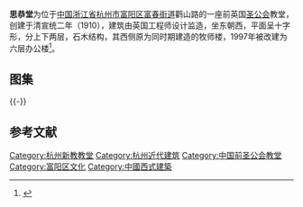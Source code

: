 {{文物保护单位
| 级别 = 区级
| 省名 = 浙江省
| 市/县名 = 杭州市
| 名称 = 思恭堂
| 图片 = [[File:Sigong_Church_08_2015-05.JPG|220px]]<br><small>思恭堂，2015年5月</small>
| 编号 = 5-增补-110
| 分类 = 不详
| 时代 = 民国
| 所在 = 富阳区富春街道鹳山社区
| 登录 = 2019年3月
}} 
'''思恭堂'''为位于[[中国|中国]][[浙江省|浙江省]][[杭州市|杭州市]][[富阳区|富阳区]][[富春街道|富春街道]]鹳山路的一座前英国[[圣公会|圣公会]]教堂，创建于清宣统二年（1910），建筑由英国工程师设计监造，坐东朝西，平面呈十字形，分上下两层，石木结构，其西侧原为同时期建造的牧师楼，1997年被改建为六层办公楼<ref>{{cite web|url=http://www.fuyang.gov.cn/fyzj/3687.jhtml|title=《富阳宗教》|accessdate=2015-08-29|work=|publisher=富阳区政府|archive-date=2017-06-30|archive-url=https://web.archive.org/web/20170630050226/http://www.fuyang.gov.cn/fyzj/3687.jhtml|dead-url=yes}}</ref>。
== 图集 ==
{{multiple image
| align  = left
| width = 240
| image1 = Sigong Church 02 2015-05.JPG
| caption1 = 南侧
| image2 = Sigong Church 03 2015-05.JPG
| caption2 = 西南侧
| image3 = Sigong Church 13 2015-05.JPG
| caption3 = 底层
}}
{{multiple image
| align  = left
| width = 240
| image1 = Sigong Church 16 2015-05.JPG
| caption1 =顶层
| image2 = Sigong Church 17 2015-05.JPG
| caption2 = 中厅屋架
| image3 = Sigong Church 19 2015-05.JPG
| caption3 = 北翼屋架
}}
{{-}}
== 参考文献 ==
{{reflist|2}}
{{DEFAULTSORT:S思}}
{{commons category|Sigong Church}}
[[Category:杭州新教教堂|Category:杭州新教教堂]]
[[Category:杭州近代建筑|Category:杭州近代建筑]]
[[Category:中国前圣公会教堂|Category:中国前圣公会教堂]]
[[Category:富阳区文化|Category:富阳区文化]]
[[Category:中國西式建築|Category:中國西式建築]]